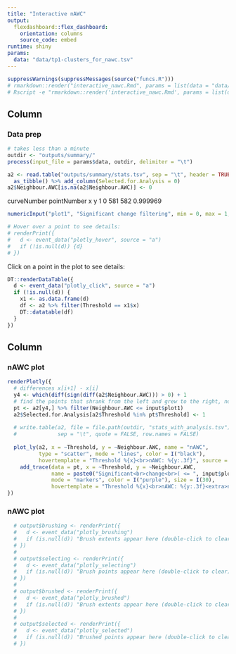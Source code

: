 ---
title: "Interactive nAWC"
output: 
  flexdashboard::flex_dashboard:
    orientation: columns
    source_code: embed
runtime: shiny
params: 
  data: "data/tp1-clusters_for_nawc.tsv"
---

```{r setup, include=FALSE}
suppressWarnings(suppressMessages(source("funcs.R")))
# rmarkdown::render("interactive_nawc.Rmd", params = list(data = "data/tp1-clusters_for_nawc.tsv"))
# Rscript -e "rmarkdown::render('interactive_nawc.Rmd', params = list(data = 'data/tp1-clusters_for_nawc.tsv'))"
```

Column {.tabset data-width=200}
-----------------------------------------------------------------------

### Data prep

```{r}
# takes less than a minute
outdir <- "outputs/summary/"
process(input_file = params$data, outdir, delimiter = "\t")
```


```{r}
a2 <- read.table("outputs/summary/stats.tsv", sep = "\t", header = TRUE) %>% 
  as_tibble() %>% add_column(Selected.for.Analysis = 0)
a2$Neighbour.AWC[is.na(a2$Neighbour.AWC)] <- 0
```
  curveNumber pointNumber   x        y
1           0         581 582 0.999969

```{r}
numericInput("plot1", "Significant change filtering", min = 0, max = 1, value = 0.95, step = 0.01)
```


```{r}
# Hover over a point to see details: 
# renderPrint({
#   d <- event_data("plotly_hover", source = "a")
#   if (!is.null(d)) {d}
# })
```

Click on a point in the plot to see details: 
```{r}
DT::renderDataTable({
  d <- event_data("plotly_click", source = "a")
  if (!is.null(d)) {
    x1 <- as.data.frame(d)
    df <- a2 %>% filter(Threshold == x1$x)
    DT::datatable(df)
  }
})
```


Column {data-width=800}
-----------------------------------------------------------------------

### nAWC plot

```{r}
renderPlotly({
  # differences x[i+1] - x[i]
  y4 <- which(diff(sign(diff(a2$Neighbour.AWC))) > 0) + 1
  # find the points that shrank from the left and grew to the right, note the indexing starts from 0
  pt <- a2[y4,] %>% filter(Neighbour.AWC <= input$plot1)
  a2$Selected.for.Analysis[a2$Threshold %in% pt$Threshold] <- 1
  
  # write.table(a2, file = file.path(outdir, "stats_with_analysis.tsv"), 
  #             sep = "\t", quote = FALSE, row.names = FALSE)
  
  plot_ly(a2, x = ~Threshold, y = ~Neighbour.AWC, name = "nAWC", 
          type = "scatter", mode = "lines", color = I("black"), 
          hovertemplate = "Threshold %{x}<br>nAWC: %{y:.3f}", source = "a") %>% 
    add_trace(data = pt, x = ~Threshold, y = ~Neighbour.AWC, 
              name = paste0("Significant<br>change<br>( <= ", input$plot1, " )"), 
              mode = "markers", color = I("purple"), size = I(30), 
              hovertemplate = "Threshold %{x}<br>nAWC: %{y:.3f}<extra>nAWC</extra>")
})
```

### nAWC plot {.tabset data-width=200}
```{r}

  
  
  # output$brushing <- renderPrint({
  #   d <- event_data("plotly_brushing")
  #   if (is.null(d)) "Brush extents appear here (double-click to clear)" else d
  # })
  # 
  # output$selecting <- renderPrint({
  #   d <- event_data("plotly_selecting")
  #   if (is.null(d)) "Brush points appear here (double-click to clear)" else d
  # })
  # 
  # output$brushed <- renderPrint({
  #   d <- event_data("plotly_brushed")
  #   if (is.null(d)) "Brush extents appear here (double-click to clear)" else d
  # })
  # 
  # output$selected <- renderPrint({
  #   d <- event_data("plotly_selected")
  #   if (is.null(d)) "Brushed points appear here (double-click to clear)" else d
  # })
```

